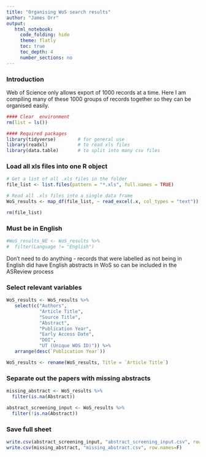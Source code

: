 ```yaml
---
title: "Organising WoS search results"
author: "James Orr"
output:
   html_notebook:
     code_folding: hide
     theme: flatly
     toc: true
     toc_depth: 4
     number_sections: no
---
```


### Introduction

Web of Science only allows export of 1000 records at a time. Here I am compiling many of these 1000 groups of records together so they can be organised easily. 

```r
#### Clear  environment 
rm(list = ls())         

#### Required packages
library(tidyverse)        # for general use
library(readxl)           # to read xls files
library(data.table)       # to split into many csv files

```


### Load all xls files into one R object

```r
# Get a list of all .xls files in the folder
file_list <- list.files(pattern = "*.xls", full.names = TRUE)

# Read all .xls files into a single data frame
WoS_results <- map_df(file_list, ~ read_excel(.x, col_types = "text"))

rm(file_list)
```


### Must be in English 

```r
#WoS_results_NE <- WoS_results %>%
#  filter(Language != "English")
```

Don't need to do anything - records that were labelled as not being in English did have English abstracts in WoS so can be included in the ASReview process

### Select relevant variables 

```r
WoS_results <- WoS_results %>%
   select(c("Authors",
            "Article Title",
            "Source Title",
            "Abstract",
            "Publication Year",
            "Early Access Date",
            "DOI",
            "UT (Unique WOS ID)")) %>%
   arrange(desc(`Publication Year`))

WoS_results <- rename(WoS_results, Title = `Article Title`)
```

### Separate out the papers with missing abstracts

```r
missing_abstract <- WoS_results %>%
  filter(is.na(Abstract))

abstract_screening_input <- WoS_results %>%
  filter(!is.na(Abstract))
```


### Save full sheet

```r
write.csv(abstract_screening_input, "abstract_screening_input.csv", row.names=F)
write.csv(missing_abstract, "missing_abstract.csv", row.names=F)

```


